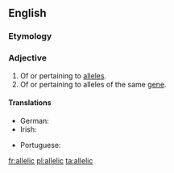 ==English==

===Etymology===
{{suffix|allele|ic|lang=en}}

===Adjective===
{{en-adj|-}}

# Of or pertaining to [[allele]]s.
# Of or pertaining to alleles of the same [[gene]].

====Translations====
{{trans-top|pertaining to alleles}}
* German: {{t+|de|allel}}
* Irish: {{t|ga|ailléileach}}
{{trans-mid}}
* Portuguese: {{t|pt|alélico}}
{{trans-bottom}}

[[fr:allelic]]
[[pl:allelic]]
[[ta:allelic]]